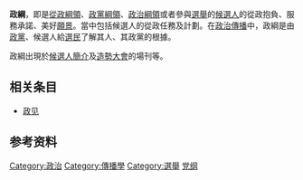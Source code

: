 {{unreferenced|time=2018-09-07T14:47:30+00:00}}
{{政党政治}}
'''政綱'''，即是[[從政綱領|從政綱領]]、[[政黨綱領|政黨綱領]]、[[政治綱領|政治綱領]]或者參與[[選舉|選舉]]的[[候選人|候選人]]的從政抱負、服務承諾、美好[[願景|願景]]。當中包括候選人的從政任務及計劃。在[[政治傳播|政治傳播]]中，政綱是由[[政黨|政黨]]、候選人給[[選民|選民]]了解其人、其政黨的根據。

政綱出現於[[候選人簡介|候選人簡介]]及[[造勢大會|造勢大會]]的場刊等。
==相关条目==
*[[政见|政见]]
==参考资料==
{{Authority control}}
[[Category:政治|Category:政治]]
[[Category:傳播學|Category:傳播學]]
[[Category:選舉|Category:選舉]]
[[Category:党纲|]]